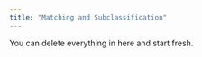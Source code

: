 ```yaml
---
title: "Matching and Subclassification"
---
```


::: callout-note
You can delete everything in here and start fresh.
:::